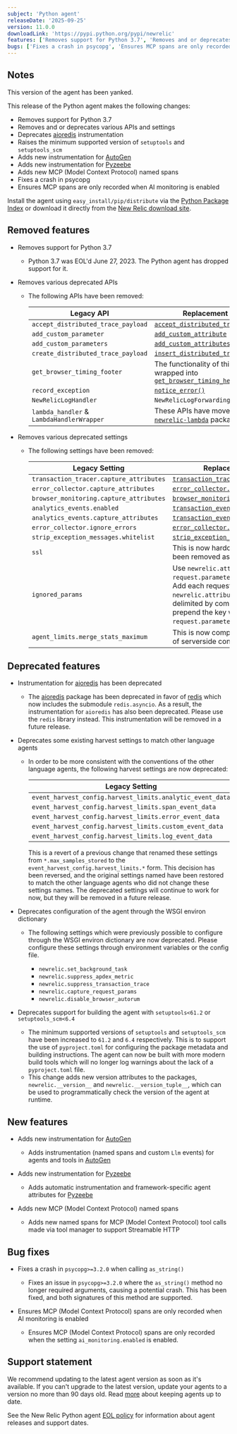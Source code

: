```yaml
---
subject: 'Python agent'
releaseDate: '2025-09-25'
version: 11.0.0
downloadLink: 'https://pypi.python.org/pypi/newrelic'
features: ['Removes support for Python 3.7', 'Removes and or deprecates various APIs and settings', 'Deprecates [aioredis](https://pypi.org/project/aioredis/) instrumentation', 'Raises the minimum supported version of `setuptools` and `setuptools_scm`', 'Adds new instrumentation for [AutoGen](https://github.com/microsoft/autogen)', 'Adds new instrumentation for [Pyzeebe](https://pypi.org/project/pyzeebe/)', 'Adds new MCP (Model Context Protocol) named spans']
bugs: ['Fixes a crash in psycopg', 'Ensures MCP spans are only recorded when AI monitoring is enabled']
---
```


## Notes

<Callout variant="caution">
  This version of the agent has been yanked.
</Callout>

This release of the Python agent makes the following changes:

  * Removes support for Python 3.7
  * Removes and or deprecates various APIs and settings
  * Deprecates [aioredis](https://pypi.org/project/aioredis/) instrumentation
  * Raises the minimum supported version of `setuptools` and `setuptools_scm`
  * Adds new instrumentation for [AutoGen](https://github.com/microsoft/autogen)
  * Adds new instrumentation for [Pyzeebe](https://pypi.org/project/pyzeebe/)
  * Adds new MCP (Model Context Protocol) named spans
  * Fixes a crash in psycopg
  * Ensures MCP spans are only recorded when AI monitoring is enabled

Install the agent using `easy_install/pip/distribute` via the [Python Package Index](https://pypi.python.org/pypi/newrelic) or download it directly from the [New Relic download site](https://download.newrelic.com/python_agent/release).

## Removed features

* Removes support for Python 3.7

  * Python 3.7 was EOL'd June 27, 2023. The Python agent has dropped support for it.

* Removes various deprecated APIs

  * The following APIs have been removed:

    | Legacy API                                | Replacement API                                                                                                                                                                    |
    |-------------------------------------------|------------------------------------------------------------------------------------------------------------------------------------------------------------------------------------|
    | `accept_distributed_trace_payload`        | [`accept_distributed_trace_headers`](/docs/agents/python-agent/python-agent-api/acceptdistributedtraceheaders-python-agent-api)                                                    |
    | `add_custom_parameter`                    | [`add_custom_attribute`](/docs/apm/agents/python-agent/python-agent-api/addcustomattribute-python-agent-api)                                                                       |
    | `add_custom_parameters`                   | [`add_custom_attributes`](/docs/apm/agents/python-agent/python-agent-api/addcustomattributes-python-agent-api)                                                                     |
    | `create_distributed_trace_payload`        | [`insert_distributed_trace_headers`](/docs/apm/agents/python-agent/python-agent-api/insertdistributedtraceheaders-python-agent-api)                                                |
    | `get_browser_timing_footer`               | The functionality of this has been wrapped into [`get_browser_timing_header()`](/docs/apm/agents/python-agent/python-agent-api/getbrowsertimingheader-python-agent-api)            |
    | `record_exception`                        | [`notice_error()`](/docs/agents/python-agent/python-agent-api/notice_error)                                                                                                        |
    | `NewRelicLogHandler`                      | `NewRelicLogForwardingHandler`                                                                                                                                                     |
    | `lambda_handler` & `LambdaHandlerWrapper` | These APIs have moved to the [`newrelic-lambda`](/docs/serverless-function-monitoring/aws-lambda-monitoring/instrument-lambda-function/sdk-based-instrumentation/#python) package. |

* Removes various deprecated settings

  * The following settings have been removed:

    | Legacy Setting                          | Replacement Setting                                                                                                                                                                                                          |
    |-----------------------------------------|------------------------------------------------------------------------------------------------------------------------------------------------------------------------------------------------------------------------------|
    | `transaction_tracer.capture_attributes` | [`transaction_tracer.attributes.enabled`](/docs/apm/agents/python-agent/configuration/python-agent-configuration#cfg-tt-attributes-enabled)                                                                                 |
    | `error_collector.capture_attributes`    | [`error_collector.attributes.enabled`](/docs/apm/agents/python-agent/configuration/python-agent-configuration#cfg-error-attributes-enabled)                                                                                 |
    | `browser_monitoring.capture_attributes` | [`browser_monitoring.attributes.enabled`](/docs/apm/agents/python-agent/configuration/python-agent-configuration#cfg-browser-attributes-enabled)                                                                            |
    | `analytics_events.enabled`              | [`transaction_events.enabled`](/docs/apm/agents/python-agent/configuration/python-agent-configuration#transaction-events-enabled)                                                                                            |
    | `analytics_events.capture_attributes`   | [`transaction_events.attributes.enabled`](/docs/apm/agents/python-agent/configuration/python-agent-configuration#cfg-events-attributes-enabled)                                                                             |
    | `error_collector.ignore_errors`         | [`error_collector.ignore_classes`](/docs/apm/agents/python-agent/configuration/python-agent-configuration#error-ignore)                                                                                                      |
    | `strip_exception_messages.whitelist`    | [`strip_exception_messages.allowlist`](/docs/apm/agents/python-agent/configuration/python-agent-configuration#strip_exception_messages_allowlist)                                                                           |
    | `ssl`                                   | This is now hardcoded to `true` so it has been removed as a setting option.                                                                                                                                                  |
    | `ignored_params`                        | Use `newrelic.attributes.exclude = request.parameters.{name}` instead. Add each request parameter key to the `newrelic.attributes.exclude` list,  delimited by commas. Be sure to prepend the key with `request.parameters`. |
    | `agent_limits.merge_stats_maximum`      | This is now completely ignored in favor of serverside config.                                                                                                                                                                |

## Deprecated features

* Instrumentation for [aioredis](https://pypi.org/project/aioredis/) has been deprecated

  * The [aioredis](https://pypi.org/project/aioredis/) package has been deprecated in favor of [redis](https://pypi.org/project/redis/) which now includes the submodule `redis.asyncio`. As a result, the instrumentation for `aioredis` has also been deprecated. Please use the `redis` library instead. This instrumentation will be removed in a future release.

* Deprecates some existing harvest settings to match other language agents

  * In order to be more consistent with the conventions of the other language agents, the following harvest settings are now deprecated:

    | Legacy Setting                                            | Replacement Setting                                                                                                                                                             |
    |-----------------------------------------------------------|---------------------------------------------------------------------------------------------------------------------------------------------------------------------------------|
    | `event_harvest_config.harvest_limits.analytic_event_data` | [`transaction_events.max_samples_stored`](/docs/apm/agents/python-agent/configuration/python-agent-configuration#transaction-events-max-samples-stored)                         |
    | `event_harvest_config.harvest_limits.span_event_data`     | [`span_events.max_samples_stored`](/docs/apm/agents/python-agent/configuration/python-agent-configuration#cfg-tt-max-samples-stored)                                            |
    | `event_harvest_config.harvest_limits.error_event_data`    | [`error_collector.max_event_samples_stored`](/docs/apm/agents/python-agent/configuration/python-agent-configuration#error-max-event-samples-stored)                             |
    | `event_harvest_config.harvest_limits.custom_event_data`   | [`custom_insights_events.max_samples_stored`](/docs/apm/agents/python-agent/configuration/python-agent-configuration#custom-insights-events-max-samples-stored)                 |
    | `event_harvest_config.harvest_limits.log_event_data`      | [`application_logging.forwarding.max_samples_stored`](/docs/apm/agents/python-agent/configuration/python-agent-configuration#application-logging-forwarding-max-samples-stored) |

    This is a revert of a previous change that renamed these settings from `*.max_samples_stored` to the `event_harvest_config.harvest_limits.*` form.
    This decision has been reversed, and the original settings named have been restored to match the other language agents who did not change these settings names.
    The deprecated settings will continue to work for now, but they will be removed in a future release.

* Deprecates configuration of the agent through the WSGI environ dictionary

  * The following settings which were previously possible to configure through the WSGI environ dictionary are now deprecated. Please configure these settings through environment variables or the config file.

    * `newrelic.set_background_task`
    * `newrelic.suppress_apdex_metric`
    * `newrelic.suppress_transaction_trace`
    * `newrelic.capture_request_params`
    * `newrelic.disable_browser_autorum`

* Deprecates support for building the agent with `setuptools<61.2` or `setuptools_scm<6.4`

  * The minimum supported versions of `setuptools` and `setuptools_scm` have been increased to `61.2` and `6.4` respectively.
    This is to support the use of `pyproject.toml` for configuring the package metadata and building instructions.
    The agent can now be built with more modern build tools which will no longer log warnings about the lack of a `pyproject.toml` file.
  * This change adds new version attributes to the packages, `newrelic.__version__` and `newrelic.__version_tuple__`, which can be used to programmatically check the version of the agent at runtime.

## New features

* Adds new instrumentation for [AutoGen](https://github.com/microsoft/autogen)

  * Adds instrumentation (named spans and custom `Llm` events) for agents and tools in [AutoGen](https://github.com/microsoft/autogen)

* Adds new instrumentation for [Pyzeebe](https://pypi.org/project/pyzeebe/)

  * Adds automatic instrumentation and framework-specific agent attributes for [Pyzeebe](https://pypi.org/project/pyzeebe/)

* Adds new MCP (Model Context Protocol) named spans

  * Adds new named spans for MCP (Model Context Protocol) tool calls made via tool manager to support Streamable HTTP

## Bug fixes

* Fixes a crash in `psycopg>=3.2.0` when calling `as_string()`

  * Fixes an issue in `psycopg>=3.2.0` where the `as_string()` method no longer required arguments, causing a potential crash. This has been fixed, and both signatures of this method are supported.

* Ensures MCP (Model Context Protocol) spans are only recorded when AI monitoring is enabled
  
  * Ensures MCP (Model Context Protocol) spans are only recorded when the setting `ai_monitoring.enabled` is enabled.

## Support statement

We recommend updating to the latest agent version as soon as it's available. If you can't upgrade to the latest version, update your agents to a version no more than 90 days old. Read [more](/docs/new-relic-solutions/new-relic-one/install-configure/update-new-relic-agent/) about keeping agents up to date.

See the New Relic Python agent [EOL policy](/docs/apm/agents/python-agent/getting-started/python-agent-eol-policy/) for information about agent releases and support dates.

